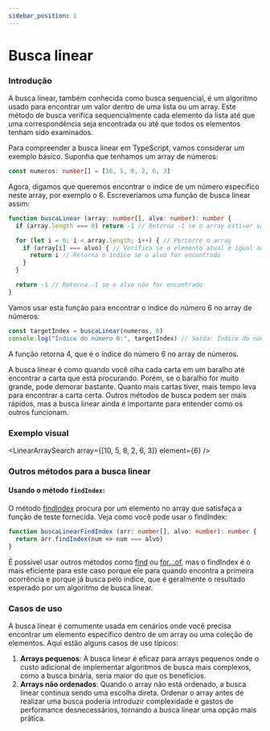 ```yaml
---
sidebar_position: 1
---
```



# Busca linear

### Introdução

A busca linear, também conhecida como busca sequencial, é um algoritmo usado para encontrar um valor dentro de uma lista ou um array. Este método de busca verifica sequencialmente cada elemento da lista até que uma correspondência seja encontrada ou até que todos os elementos tenham sido examinados.

Para compreender a busca linear em TypeScript, vamos considerar um exemplo básico. Suponha que tenhamos um array de números:

```typescript
const numeros: number[] = [10, 5, 8, 2, 6, 3]
```

Agora, digamos que queremos encontrar o índice de um número específico neste array, por exemplo o 6. Escreveríamos uma função de busca linear assim:

```typescript
function buscaLinear (array: number[], alvo: number): number {
  if (array.length === 0) return -1 // Retorna -1 se o array estiver vazio

  for (let i = 0; i < array.length; i++) { // Percorre o array
    if (array[i] === alvo) { // Verifica se o elemento atual é igual ao alvo
      return i // Retorna o índice se o alvo for encontrado
    }
  }

  return -1 // Retorna -1 se o alvo não for encontrado
}
```

Vamos usar esta função para encontrar o índice do número 6 no array de números:

```typescript
const targetIndex = buscaLinear(numeros, 6)
console.log("Índice do número 6:", targetIndex) // Saída: Índice do número 6: 4
```

A função retorna 4, que é o índice do número 6 no array de números.

A busca linear é como quando você olha cada carta em um baralho até encontrar a carta que está procurando. Porém, se o
baralho for muito grande, pode demorar bastante. Quanto mais cartas tiver, mais tempo leva para encontrar a carta certa.
Outros métodos de busca podem ser mais rápidos, mas a busca linear ainda é importante para entender como os outros
funcionam.

### Exemplo visual

<LinearArraySearch array={[10, 5, 8, 2, 6, 3]} element={6} />

### Outros métodos para a busca linear

#### Usando o método `findIndex`:

O método [findIndex](https://developer.mozilla.org/en-US/docs/Web/JavaScript/Reference/Global_Objects/Array/findIndex)
procura por um elemento no array que satisfaça a função de teste fornecida. Veja como você pode usar o findIndex:

```typescript
function buscaLinearFindIndex (arr: number[], alvo: number): number {
  return arr.findIndex(num => num === alvo)
}
```

É possível usar outros métodos como [find](https://developer.mozilla.org/en-US/docs/Web/JavaScript/Reference/Global_Objects/Array/find)
ou [for...of](https://developer.mozilla.org/en-US/docs/Web/JavaScript/Reference/Statements/for...of), mas o findIndex é
o mais eficiente para este caso porque ele para quando encontra a primeira ocorrência e porque já busca pelo índice,
que é geralmente o resultado esperado por um algoritmo de busca linear.

### Casos de uso

A busca linear é comumente usada em cenários onde você precisa encontrar um elemento específico dentro de um array ou uma coleção de elementos. Aqui estão alguns casos de uso típicos:

1. **Arrays pequenos**: A busca linear é eficaz para arrays pequenos onde o custo adicional de implementar algoritmos de busca mais complexos, como a busca binária, seria maior do que os benefícios.
2. **Arrays não ordenados**: Quando o array não está ordenado, a busca linear continua sendo uma escolha direta. Ordenar o array antes de realizar uma busca poderia introduzir complexidade e gastos de performance desnecessários, tornando a busca linear uma opção mais prática.
